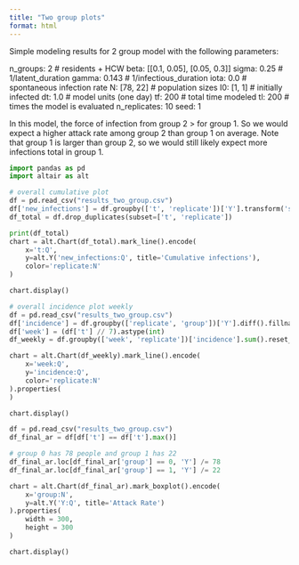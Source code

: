 ```yaml
---
title: "Two group plots"
format: html
---
```


Simple modeling results for 2 group model with the following parameters:

  n_groups: 2    # residents + HCW
  beta: [[0.1, 0.05], [0.05, 0.3]]
  sigma: 0.25    # 1/latent_duration
  gamma: 0.143   # 1/infectious_duration
  iota: 0.0      # spontaneous infection rate
  N: [78, 22]    # population sizes
  I0: [1, 1]     # initially infected
  dt: 1.0        # model units (one day)
  tf: 200        # total time modeled
  tl: 200        # times the model is evaluated
  n_replicates: 10
  seed: 1

In this model, the force of infection from group 2 > for group 1. So we would expect a higher attack rate among group 2 than group 1 on average. Note that group 1 is larger than group 2, so we would still likely expect more infections total in group 1.

```python
import pandas as pd
import altair as alt

# overall cumulative plot
df = pd.read_csv("results_two_group.csv")
df['new_infections'] = df.groupby(['t', 'replicate'])['Y'].transform('sum')
df_total = df.drop_duplicates(subset=['t', 'replicate'])

print(df_total)
chart = alt.Chart(df_total).mark_line().encode(
    x='t:Q',
    y=alt.Y('new_infections:Q', title='Cumulative infections'),
    color='replicate:N'
)

chart.display()
```

```python
# overall incidence plot weekly
df = pd.read_csv("results_two_group.csv")
df['incidence'] = df.groupby(['replicate', 'group'])['Y'].diff().fillna(0)
df['week'] = (df['t'] // 7).astype(int)
df_weekly = df.groupby(['week', 'replicate'])['incidence'].sum().reset_index()

chart = alt.Chart(df_weekly).mark_line().encode(
    x='week:Q',
    y='incidence:Q',
    color='replicate:N'
).properties(
)

chart.display()

```


```python

df = pd.read_csv("results_two_group.csv")
df_final_ar = df[df['t'] == df['t'].max()]

# group 0 has 78 people and group 1 has 22
df_final_ar.loc[df_final_ar['group'] == 0, 'Y'] /= 78
df_final_ar.loc[df_final_ar['group'] == 1, 'Y'] /= 22

chart = alt.Chart(df_final_ar).mark_boxplot().encode(
    x='group:N',
    y=alt.Y('Y:Q', title='Attack Rate')
).properties(
    width = 300,
    height = 300
)

chart.display()


```
